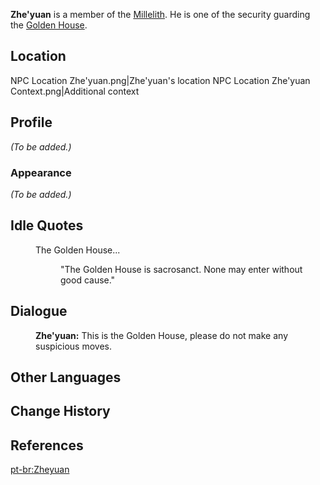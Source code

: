 {{Meta
<!-- REMOVE THIS TEMPLATE AFTER ADDING MISSING INFO -->
|missing_NPC_profile  = yes
}}
{{Character Infobox
|image            = NPC Zhe'yuan.png
|type             = Open-World NPC
|region           = Liyue
|location         = Liyue
|title            = Millelith
|affiliation      = Millelith
|voiceEN          = [https://michaelschwal.be/ Michael Schwalbe]<ref name="Michael Schwalbe">Twitter: [https://twitter.com/WhatHeSaidVO/status/1371242120258809857 EN VA Self Announcement] ([https://web.archive.org/web/20210314232951/https://twitter.com/WhatHeSaidVO/status/1371242120258809857 Archived])</ref>
}}
'''Zhe'yuan''' is a member of the [[Millelith]]. He is one of the security guarding the [[Golden House]].

==Location==
<gallery>
NPC Location Zhe'yuan.png|Zhe'yuan's location
NPC Location Zhe'yuan Context.png|Additional context
</gallery>

==Profile==
<!-- detailed story/lore information goes here -->
''(To be added.)''

===Appearance===
''(To be added.)''

==Idle Quotes==
{{Dialogue Start}}
: {{DIcon|Idle}} The Golden House...
:: {{A|VO Zhe'yuan 01.ogg}} "The Golden House is sacrosanct. None may enter without good cause."
{{Dialogue End}}

==Dialogue==
{{Dialogue Start}}
:'''Zhe'yuan:''' This is the Golden House, please do not make any suspicious moves.
{{Dialogue End}}

==Other Languages==
{{Other Languages
|default_hidden = 1
|en      = Zhe'yuan
|zhs     = 哲远
|zhs_rm  = Zhé'yuǎn
|zht     = 哲遠
|zht_rm  = Zhé'yuǎn
|ja      = 哲遠
|ja_rm   = Tetsuen{{Assumed}}
|ko      = 철원
|ko_rm   = Cheol-won
|es      = Zheyuan
|fr      = Zheyuan
|ru      = Чжэ Юань
|th      = Zhe'yuan
|vi      = Zhe'yuan
|de      = Zheyuan
|id      = Zheyuan
|pt      = Zheyuan
|tr      = Zhe'yuan
|it      = Zhe'yuan
}}

==Change History==
{{Change History|1.1}}

==References==
{{Reflist}}

[[pt-br:Zheyuan]]
